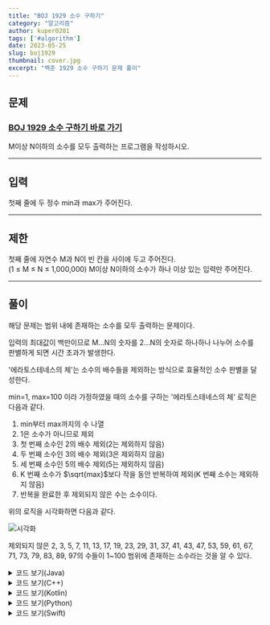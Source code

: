 ---
title: "BOJ 1929 소수 구하기"
category: "알고리즘"
author: kuper0201
tags: ['#algorithm']
date: 2023-05-25
slug: boj1929
thumbnail: cover.jpg
excerpt: "백준 1929 소수 구하기 문제 풀이"
---


## 문제

### <a href="https://boj.kr/1929" target="_blank">BOJ 1929 소수 구하기 바로 가기</a>

M이상 N이하의 소수를 모두 출력하는 프로그램을 작성하시오.

---

## 입력

첫째 줄에 두 정수 min과 max가 주어진다.

---

## 제한

첫째 줄에 자연수 M과 N이 빈 칸을 사이에 두고 주어진다.<br/>
(1 ≤ M ≤ N ≤ 1,000,000) M이상 N이하의 소수가 하나 이상 있는 입력만 주어진다.

---

## 풀이

해당 문제는 범위 내에 존재하는 소수를 모두 출력하는 문제이다.

입력의 최대값이 백만이므로 M...N의 숫자를 2...N의 숫자로 하나하나 나누어 소수를 판별하게 되면 시간 초과가 발생한다. 

'에라토스테네스의 체'는 소수의 배수들을 제외하는 방식으로 효율적인 소수 판별을 달성한다.

min=1, max=100 이라 가정하였을 때의 소수를 구하는 '에라토스테네스의 체' 로직은 다음과 같다.

1. min부터 max까지의 수 나열
2. 1은 소수가 아니므로 제외
3. 첫 번째 소수인 2의 배수 제외(2는 제외하지 않음)
4. 두 번째 소수인 3의 배수 제외(3은 제외하지 않음)
5. 세 번째 소수인 5의 배수 제외(5는 제외하지 않음)
6. K 번째 소수가 $\sqrt{max}$보다 작을 동안 반복하여 제외(K 번째 소수는 제외하지 않음)
7. 반복을 완료한 후 제외되지 않은 수는 소수이다.

위의 로직을 시각화하면 다음과 같다.

![시각화](/files/BOJ_1929/all.gif)

제외되지 않은 2, 3, 5, 7, 11, 13, 17, 19, 23, 29, 31, 37, 41, 43, 47, 53, 59, 61, 67, 71, 73, 79, 83, 89, 97의 수들이 1~100 범위에 존재하는 소수라는 것을 알 수 있다.

<details markdown="1">
<summary>코드 보기(Java)</summary>

```javascript
import java.io.*;

public class Main {
    public static void main(String[] args) throws Exception {
        BufferedReader br = new BufferedReader(new InputStreamReader(System.in));
        StringBuilder sb = new StringBuilder();
        
        // 시작과 끝 입력
        String[] s = br.readLine().split(" ");
        int min = Integer.parseInt(s[0]);
        int max = Integer.parseInt(s[1]) + 1;

        boolean[] chk = new boolean[max]; // max 만큼의 배열 생성
        chk[1] = true; // 1은 소수가 아님

        // 에라토스테네스의 체
        for (int i = 2; i < max; i++) { // 2부터 max까지
            for (int j = i * 2; j < max; j += i) { // 배수 지우기
                chk[j] = true;
            }
        }

        for (int i = min; i < max; i++) {
            if (!chk[i]) {
                sb.append(i +"\n");
            }
        }

        System.out.println(sb);
    }
}
```
</details>

<details markdown="1">
<summary>코드 보기(C++)</summary>

```cpp
#include <iostream>
#include <cstring>

#define fastio ios_base::sync_with_stdio(false); cin.tie(nullptr); cout.tie(nullptr)
#define endl '\n'

using namespace std;

int main() {
    fastio;
    
    // 시작과 끝 입력
    int min, max;
    cin >> min >> max;
    max += 1;

    bool chk[max]; // max 만큼의 배열 생성
    memset(chk, false, sizeof(chk));
    chk[1] = true; // 1은 소수가 아님

    // 에라토스테네스의 체
    for (int i = 2; i < max; i++) { // 2부터 max까지
        for (int j = i * 2; j < max; j += i) { // 배수 지우기
            chk[j] = true;
        }
    }

    for (int i = min; i < max; i++) {
        if (!chk[i]) {
            cout << i << endl;
        }
    }
    
    return 0;
}
```
</details>

<details markdown="1">
<summary>코드 보기(Kotlin)</summary>

```javascript
fun main(args: Array<String>) = with(System.`in`.bufferedReader()) {
    // 시작과 끝 입력
    var str = readLine().split(" ")
    var min = str[0].toInt()
    var max = str[1].toInt() + 1
    
    var chk = Array(max, {false}) // max 만큼의 배열 생성
    chk[1] = true // 1은 소수가 아님

    // 에라토스테네스의 체
    for(i in 2 until max) { // 2부터 max까지
        for (j in (i * 2) until max step i) { // 배수 지우기
            chk[j] = true
        }
    }
    
    for(i in min until max) {
        if (!chk[i]) {
            println(i)
        }
    }
}
```
</details>

<details markdown="1">
<summary>코드 보기(Python)</summary>

```python
from sys import stdin

def main():
    # 시작과 끝 입력
    str = stdin.readline().split(" ")
    min = int(str[0])
    max = int(str[1]) + 1

    chk = [False] * max # max 만큼의 배열 생성
    chk[1] = True # 1은 소수가 아님

    # 에라토스테네스의 체
    for i in range(2, max): # 2부터 max까지
        for j in range(i * 2, max, i): # 배수 지우기
            chk[j] = True

    for i in range(min, max):
        if chk[i] == False:
            print(i)

if __name__ == "__main__":
    main()
```
</details>

<details markdown="1">
<summary>코드 보기(Swift)</summary>

```cpp
import Foundation

func main() {
    // 시작과 끝 입력
    var str = readLine()!.split(separator: " ")
    var min = Int(str[0])!
    var max = Int(str[1])! + 1
    
    var chk = Array(repeating: false, count: max) // max 만큼의 배열 생성
    chk[1] = true // 1은 소수가 아님

    // 에라토스테네스의 체
    for i in 2..<max { // 2부터 max까지
        for j in stride(from: i * 2, to: max, by: i) { // 배수 지우기
            chk[j] = true
        }
    }
    
    for i in min..<max {
        if !chk[i] {
            print(i)
        }
    }

}

main()
```
</details>
